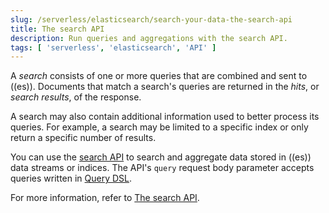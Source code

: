 ```yaml
---
slug: /serverless/elasticsearch/search-your-data-the-search-api
title: The search API
description: Run queries and aggregations with the search API.
tags: [ 'serverless', 'elasticsearch', 'API' ]
---
```


<DocBadge template="technical preview" />

A _search_ consists of one or more queries that are combined and sent to ((es)).
Documents that match a search's queries are returned in the _hits_, or
_search results_, of the response.

A search may also contain additional information used to better process its
queries. For example, a search may be limited to a specific index or only return
a specific number of results.

You can use the [search API](https://www.elastic.co/docs/api/doc/elasticsearch-serverless/group/endpoint-search) to search and
aggregate data stored in ((es)) data streams or indices.
The API's `query` request body parameter accepts queries written in
[Query DSL](((ref))/query-dsl.html).

For more information, refer to [The search API](((ref))/search-your-data.html).
